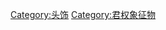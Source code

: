{{Catnav|頁面分類|人类社会|社会科学|家政学|服饰}}
{{Catnav|頁面分類|人类社会|文化|服饰}}
{{Catnav|頁面分類|人文學科|人类学|文化人类学|文化|服饰}}

{{CATMORE|皇冠}}
{{Commonscat|Crowns}}

[[Category:头饰‎|Category:头饰‎]]
[[Category:君权象征物|Category:君权象征物]]
